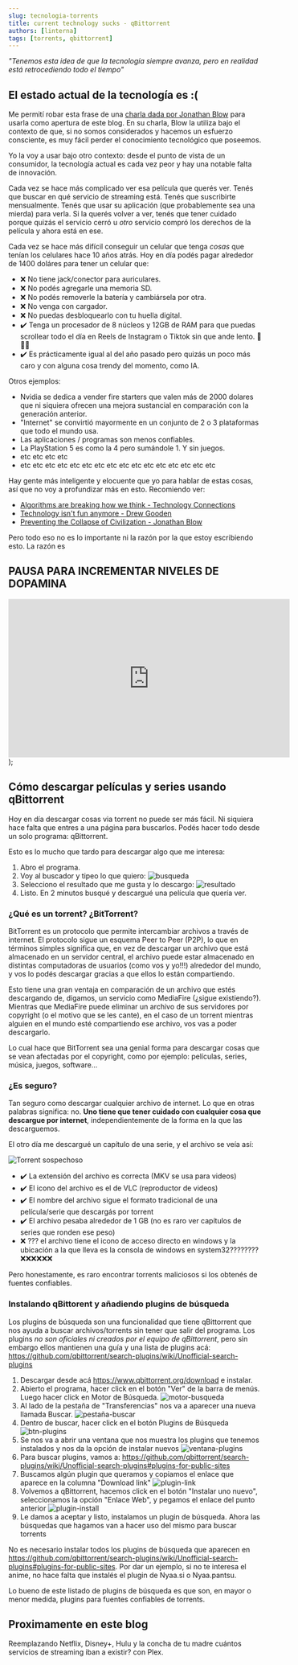 ```yaml
---
slug: tecnologia-torrents
title: current technology sucks - qBittorrent
authors: [linterna]
tags: [torrents, qbittorrent]
---
```


_"Tenemos esta idea de que la tecnología siempre avanza, pero en realidad está retrocediendo todo el tiempo"_

<!-- truncate -->

## El estado actual de la tecnología es :(

Me permití robar esta frase de una [charla dada por Jonathan Blow](https://www.youtube.com/watch?v=ZSRHeXYDLko) para usarla como apertura de este blog. En su charla, Blow la utiliza bajo el contexto de que, si no somos considerados y hacemos un esfuerzo consciente, es muy fácil perder el conocimiento tecnológico que poseemos.

Yo la voy a usar bajo otro contexto: desde el punto de vista de un consumidor, la tecnología actual es cada vez peor y hay una notable falta de innovación.

Cada vez se hace más complicado ver esa película que querés ver. Tenés que buscar en qué servicio de streaming está. Tenés que suscribirte mensualmente. Tenés que usar su aplicación (que probablemente sea una mierda) para verla. Si la querés volver a ver, tenés que tener cuidado porque quizás el servicio cerró u _otro_ servicio compró los derechos de la película y ahora está en ese.

Cada vez se hace más difícil conseguir un celular que tenga _cosas_ que tenían los celulares hace 10 años atrás. Hoy en día podés pagar alrededor de 1400 doláres para tener un celular que:

- ❌ No tiene jack/conector para auriculares.
- ❌ No podés agregarle una memoria SD.
- ❌ No podés removerle la batería y cambiársela por otra.
- ❌ No venga con cargador.
- ❌ No puedas desbloquearlo con tu huella digital.
- ✔️ Tenga un procesador de 8 núcleos y 12GB de RAM para que puedas scrollear todo el día en Reels de Instagram o Tiktok sin que ande lento. 💖💖💕
- ✔️ Es prácticamente igual al del año pasado pero quizás un poco más caro y con alguna cosa trendy del momento, como IA.

Otros ejemplos:

- Nvidia se dedica a vender fire starters que valen más de 2000 dolares que ni siquiera ofrecen una mejora sustancial en comparación con la generación anterior.
- "Internet" se convirtió mayormente en un conjunto de 2 o 3 plataformas que todo el mundo usa.
- Las aplicaciones / programas son menos confiables.
- La PlayStation 5 es como la 4 pero sumándole 1. Y sin juegos.
- etc etc etc etc
- etc etc etc etc etc etc etc etc etc etc etc etc etc etc etc etc

Hay gente más inteligente y elocuente que yo para hablar de estas cosas, así que no voy a profundizar más en esto. Recomiendo ver:

- [Algorithms are breaking how we think - Technology Connections](https://www.youtube.com/watch?v=QEJpZjg8GuA)
- [Technology isn't fun anymore - Drew Gooden](https://www.youtube.com/watch?v=P-TANCVoHlc)
- [Preventing the Collapse of Civilization - Jonathan Blow ](https://www.youtube.com/watch?v=ZSRHeXYDLko)

Pero todo eso no es lo importante ni la razón por la que estoy escribiendo esto. La razón es

  <div
    style={{
      margin: "0 auto",
      textAlign: "center",
    }}
  >
    <h2>PAUSA PARA INCREMENTAR NIVELES DE DOPAMINA</h2>
    <iframe
      width="560"
      height="315"
      src="https://www.youtube.com/embed/QPW3XwBoQlw?si=byCaKJ7mQrlXSn3N"
      title="YouTube video player"
      frameborder="0"
      allow="accelerometer; autoplay; clipboard-write; encrypted-media; gyroscope; picture-in-picture; web-share"
      referrerpolicy="strict-origin-when-cross-origin"
      allowfullscreen
    ></iframe>
  </div>
);

<DopamineAddiction />

## Cómo descargar películas y series usando qBittorrent

Hoy en día descargar cosas via torrent no puede ser más fácil. Ni siquiera hace falta que entres a una página para buscarlos. Podés hacer todo desde un solo programa: qBittorrent.

Esto es lo mucho que tardo para descargar algo que me interesa:

1. Abro el programa.
2. Voy al buscador y tipeo lo que quiero:
   ![busqueda](./busqueda.png)
3. Selecciono el resultado que me gusta y lo descargo:
   ![resultado](./resultado.png)
4. Listo. En 2 minutos busqué y descargué una película que quería ver.

### ¿Qué es un torrent? ¿BitTorrent?

BitTorrent es un protocolo que permite intercambiar archivos a través de internet. El protocolo sigue un esquema Peer to Peer (P2P), lo que en términos simples significa que, en vez de descargar un archivo que está almacenado en un servidor central, el archivo puede estar almacenado en distintas computadoras de usuarios (como vos y yo!!!) alrededor del mundo, y vos lo podés descargar gracias a que ellos lo están compartiendo.

Esto tiene una gran ventaja en comparación de un archivo que estés descargando de, digamos, un servicio como MediaFire (¿sigue existiendo?). Mientras que MediaFire puede eliminar un archivo de sus servidores por copyright (o el motivo que se les cante), en el caso de un torrent mientras alguien en el mundo esté compartiendo ese archivo, vos vas a poder descargarlo.

Lo cual hace que BitTorrent sea una genial forma para descargar cosas que se vean afectadas por el copyright, como por ejemplo: películas, series, música, juegos, software...

### ¿Es seguro?

Tan seguro como descargar cualquier archivo de internet. Lo que en otras palabras significa: no. **Uno tiene que tener cuidado con cualquier cosa que descargue por internet**, independientemente de la forma en la que las descarguemos.

El otro día me descargué un capítulo de una serie, y el archivo se veía así:

![Torrent sospechoso](./torrent-sospechoso.png)

- ✔️ La extensión del archivo es correcta (MKV se usa para videos)
- ✔️ El icono del archivo es el de VLC (reproductor de videos)
- ✔️ El nombre del archivo sigue el formato tradicional de una película/serie que descargás por torrent
- ✔️ El archivo pesaba alrededor de 1 GB (no es raro ver capítulos de series que ronden ese peso)
- ❌ ??? el archivo tiene el icono de acceso directo en windows y la ubicación a la que lleva es la consola de windows en system32???????? ❌❌❌❌❌❌

Pero honestamente, es raro encontrar torrents maliciosos si los obtenés de fuentes confiables.

### Instalando qBittorent y añadiendo plugins de búsqueda

Los plugins de búsqueda son una funcionalidad que tiene qBittorrent que nos ayuda a buscar archivos/torrents sin tener que salir del programa. Los plugins _no son oficiales ni creados por el equipo de qBittorrent_, pero sin embargo ellos mantienen una guía y una lista de plugins acá: https://github.com/qbittorrent/search-plugins/wiki/Unofficial-search-plugins

1. Descargar desde acá https://www.qbittorrent.org/download e instalar.
1. Abierto el programa, hacer click en el botón "Ver" de la barra de menús. Luego hacer click en Motor de Búsqueda.
   ![motor-busqueda](./motor-busqueda.png)
1. Al lado de la pestaña de "Transferencias" nos va a aparecer una nueva llamada Buscar.
   ![pestaña-buscar](./pestaña-buscar.png)
1. Dentro de buscar, hacer click en el botón Plugins de Búsqueda
   ![btn-plugins](./btn-plugins.png)
1. Se nos va a abrir una ventana que nos muestra los plugins que tenemos instalados y nos da la opción de instalar nuevos
   ![ventana-plugins](./ventana-plugins.png)
1. Para buscar plugins, vamos a: https://github.com/qbittorrent/search-plugins/wiki/Unofficial-search-plugins#plugins-for-public-sites
1. Buscamos algún plugin que queramos y copiamos el enlace que aparece en la columna "Download link"
   ![plugin-link](./plugin-link.png)
1. Volvemos a qBittorrent, hacemos click en el botón "Instalar uno nuevo", seleccionamos la opción "Enlace Web", y pegamos el enlace del punto anterior
   ![plugin-install](./plugin-install.png)
1. Le damos a aceptar y listo, instalamos un plugin de búsqueda. Ahora las búsquedas que hagamos van a hacer uso del mismo para buscar torrents

No es necesario instalar todos los plugins de búsqueda que aparecen en https://github.com/qbittorrent/search-plugins/wiki/Unofficial-search-plugins#plugins-for-public-sites. Por dar un ejemplo, si no te interesa el anime, no hace falta que instalés el plugin de Nyaa.si o Nyaa.pantsu.

Lo bueno de este listado de plugins de búsqueda es que son, en mayor o menor medida, plugins para fuentes confiables de torrents.

## Proximamente en este blog

Reemplazando Netflix, Disney+, Hulu y la concha de tu madre cuántos servicios de streaming iban a existir? con Plex.
